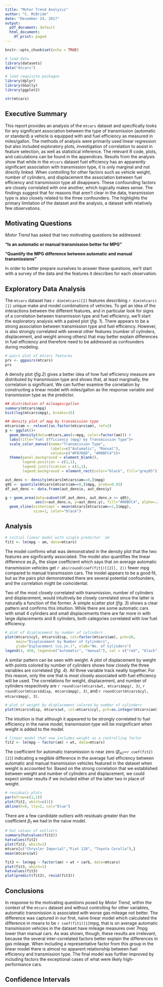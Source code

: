 ```yaml
---
title: "Motor Trend Analysis"
author: "C. McBride"
date: "December 24, 2017"
output:
  pdf_document: default
  html_document:
    df_print: paged
---
```


```r
knitr::opts_chunk$set(echo = TRUE)
```

```r
# load data
library(datasets)
data("mtcars")

# load requisite packages
library(dplyr)
library(GGally)
library(ggplot2)
```

```r
str(mtcars)
```


## Executive Summary

This report provides an analysis of the `mtcars` dataset and specifically looks for any significant association between the type of transmission (automatic or standard) a vehicle is equipped with and fuel efficiency as measured in miles/gallon. The methods of analysis were primarily used linear regression but also included exploratory plots, investigation of correlation to assist in feature selection, as well as statistical inference. The relevant R code, plots, and calculations can be found in the appendices. Results from the analysis show that while in the `mtcars` dataset fuel efficiency has an apparently significant association with transmission type, it is only marginal and not directly linked. When controlling for other factors such as vehicle weight, number of cylinders, and displacement the association between fuel efficiency and transmission type all disappears. These confounding factors are closely correlated with one another, which logically makes sense. The findings suggest that for reasons that aren't clear in the data, transmission type is also closely related to the three confounders. The highlights the primary limitation of the dataset and the analysis, a dataset with relatively few observations.

## Motivating Questions

_Motor Trend_ has asked that two motivating questions be addressed:

__"Is an automatic or manual transmission better for MPG"__

__"Quantify the MPG difference between automatic and manual transmissions"__

In order to better prepare ourselves to answer these questions, we'll start with a survey of the data and the features it describes for each observation.

## Exploratory Data Analysis

The `mtcars` dataset has `r dim(mtcars)[2]` features describing `r dim(mtcars)[1]` unique make and model combinations of vehicles. To get an idea of the interactions between the different features, and in particular look for signs of a correlation between transmission type and fuel efficiency, we'll start the exploratory analysis with a paired plot (_fig. 1_). There appears to be a strong association between transmission type and fuel efficiency. However, is also strongly correlated with several other features (number of cylinders, displacement, and weight among others) that may better explain differences in fuel efficiency and therefore need to be addressed as confounders during modeling.



```r
# pairs plot of mtcars features
prs <- ggpairs(mtcars)
prs
```

A density plot (_fig.2_) gives a better idea of how fuel efficiency measure are distributed by transmission type and shows that, at least marginally, the correlation is significant. We can further examine the correlation by constructing a linear model with miles/gallon as the response variable and transmission type as the predictor. 

  


```r
## distribution of mileages/gallon
summary(mtcars$mpg)
hist(log(mtcars$mpg), breaks=15)

## density plot of mpg by transmission type
mtcars$am <- relevel(as.factor(mtcars$am), ref=2)
g <- ggplot()+
  geom_density(data=mtcars,aes(x=mpg, color=factor(am))) +
  labs(title="Fuel Efficiency (mpg) by Transmission Type")+
  scale_color_manual(name="Transmission Type",
                     labels=c("Automatic", "Manual"),
                     values=c("#F8766D", "#00BFC4"))+
  theme(panel.background = element_blank(), 
        legend.position = c(1,1),
        legend.justification = c(1,1),
        legend.background = element_rect(color="black", fill="grey85"))

aut_dens <- density(mtcars[mtcars$am==0,]$mpg)
q95 <- quantile(mtcars[mtcars$am==0,]$mpg, probs=0.95)
df_aut_dens <- data.frame(aut_dens$x, aut_dens$y)

g + geom_area(data=subset(df_aut_dens, aut_dens.x >= q95),
              aes(x=aut_dens.x, y=aut_dens.y), fill="#00BFC4", alpha=.25)+
  geom_vline(xintercept = mean(mtcars[mtcars$am==1,]$mpg), 
             size=1, color="black")
```

## Analysis

```r
# initial linear model with single predictor `am`
fit1 <- lm(mpg ~ am, data=mtcars)

```

The model confirms what was demonstrated in the density plot that the two features are signficantly associated. The model also quantifies the linear difference as $\beta_1$, the slope coefficient which says that on average automatic transmission vehicles get `r abs(round(coef(fit1)[[2]], 2))` fewer mpg compared to manual transmission cars. The model appears to be a good fit, but as the pairs plot demonstrated there are several potential confounders, and the correlation might be coincidental. 

Two of the most closely correlated with transmission, number of cylinders and displacement, would intuitively be closely correlated since the latter is naturally a function of the former. A simple scatter plot (_fig. 3_) shows a clear pattern and confirms this intuition. While there are some automatic cars with small 4 cylinders and small displacements there are far more in with large diplacements and 8 cylinders, both categories correlated with low fuel efficiency.

```r
# plot of displacement by number of cylinders
plot(mtcars$cyl, mtcars$disp, col=factor(mtcars$am), pch=20,
     main="Displacement by Number of Cylinders",
     ylab="Diplacement (cu.in.)", xlab="No. of Cylinders")
legend(4, 450, legend=c("automatic", "manual"), col = c("red", "black"), pch=20)
```

A similar pattern can be seen with weight. A plot of displacement by weight with points colored by number of cylinders shows how closely the three variables are correlated (_fig. 4_). All three variable track neatly together. For this reason, only the one that is most closely associated with fuel efficiency will be used. The correlations for weight, displacement, and number of cylinders respectively are `r round(cor(mtcars$wt, mtcars$mpg), 3)`, `r round(cor(mtcars$disp, mtcars$mpg), 3)`, and `r round(cor(mtcars$cyl, mtcars$mpg), 3)`.



```r
# plot of weight by displacement colored by number of cylinders
plot(mtcars$disp, mtcars$wt, col=mtcars$cyl, pch=as.integer(mtcars$am))
```

The intuition is that although it appeared to be strongly correlated to fuel efficiency in the naive model, transmission type will be insignificant when weight is added to the model. 

```r
# linear model that now includes weight as a controlling factor
fit2 <- lm(mpg ~ factor(am) + wt, data=mtcars)

```

The coefficient for automatic transmission is near zero ($\beta_{AT}$=`r coef(fit2)[2]`) indicating a neglible difference in the average fuel efficiency between automatic and manual transmission vehicles featured in the dataset when weight is accounted for. Based on the strong correlation that we established between weight and number of cylinders and displacement, we could expect similar results if we included either of the latter two in place of weight.

```r
# residuals plots
par(mfrow=c(1,1))
plot(fit2, which=c(1))
abline(h=0, lty=2, col="blue")
```

There are a few candidate outliers with residuals greater than the coefficient $\beta_1$ we had in the naive model. 

```r
# hat values of outliers
summary(hatvalues(fit2))
hatvalues(fit2)
plot(fit2, which=1)
mtcars[c("Chrysler Imperial","Fiat 128", "Toyota Corolla"),]
mean(mtcars$wt)
```

```r
fit3 <- lm(mpg ~ factor(am) + wt + carb, data=mtcars)
plot(fit3, which=1)
hatvalues(fit3)
plot(predict(fit3), resid(fit3))
```

## Conclusions

In response to the motivating questions posed by _Motor Trend_, within the context of the `mtcars` dataset and without controlling for other variables, automatic transmission is associated with worse gas mileage not better. The difference was captured in our first, naive linear model which calculated the difference in means to be `r coef(fit1)[1]`mpg, that is on average automatic transmission vehicles in the dataset have mileage measures over 7mpg lower than manual cars. As was shown, though, these results are irrelevant, because the several inter-correlated factors better explain the differences in gas mileage. When including a representative factor from this group in the linear model there is almost no apparent relationship between fuel efficiency and transmission type. The final model was further improved by including factors the exceptional cases of what were likely high-performance cars.

## Confidence Intervals


